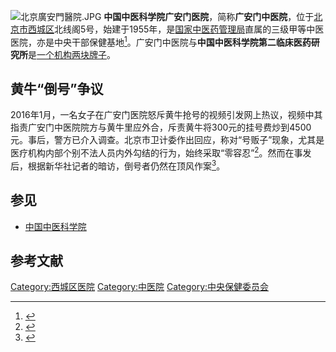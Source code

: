 {{coord|39.88922|116.34574|display=title}}
[[File:北京廣安門醫院.JPG|thumb]]
'''中国中医科学院广安门医院'''，简称'''广安门中医院'''，位于[[北京市|北京市]][[西城区|西城区]]北线阁5号，始建于1955年，是[[国家中医药管理局|国家中医药管理局]]直属的三级甲等中医医院，亦是中央干部保健基地<ref>{{cite web|title=医院简介|url=http://www.gamhospital.ac.cn/about.asp|website=广安门中医院|accessdate=2016-01-27|deadurl=yes|archiveurl=https://web.archive.org/web/20160208204524/http://www.gamhospital.ac.cn/about.asp|archivedate=2016-02-08}}</ref>。广安门中医院与'''中国中医科学院第二临床医药研究所'''是[[一个机构两块牌子|一个机构两块牌子]]。

== 黄牛“倒号”争议 ==
2016年1月，一名女子在广安门医院怒斥黄牛抢号的视频引发网上热议，视频中其指责广安门中医院院方与黄牛里应外合，斥责黄牛将300元的挂号费炒到4500元。事后，警方已介入调查。北京市卫计委作出回应，称对“号贩子”现象，尤其是医疗机构内部个别不法人员内外勾结的行为，始终采取“零容忍”<ref>{{cite news|title=网曝女子怒斥号贩子 北京广安门医院称“无保安参与”|url=http://finance.sina.com.cn/roll/2016-01-27/doc-ifxnuvxe8440587.shtml|accessdate=2016-01-28|agency=新华网|archive-date=2019-09-17|archive-url=https://web.archive.org/web/20190917215035/http://finance.sina.com.cn/roll/2016-01-27/doc-ifxnuvxe8440587.shtml|dead-url=no}}</ref>。然而在事发后，根据新华社记者的暗访，倒号者仍然在顶风作案<ref>{{cite news|title=女孩痛斥后号贩子仍在医院顶风作案|url=http://news.sina.com.cn/c/nd/2016-01-27/doc-ifxnuvxc2069822.shtml|accessdate=2016-01-28|agency=新华社|archive-date=2019-09-15|archive-url=https://web.archive.org/web/20190915174811/http://news.sina.com.cn/c/nd/2016-01-27/doc-ifxnuvxc2069822.shtml|dead-url=no}}</ref>。

== 参见 ==
* [[中国中医科学院|中国中医科学院]]

==参考文献==
{{reflist}}

[[Category:西城区医院|Category:西城区医院]]
[[Category:中医院|Category:中医院]]
[[Category:中央保健委员会|Category:中央保健委员会]]